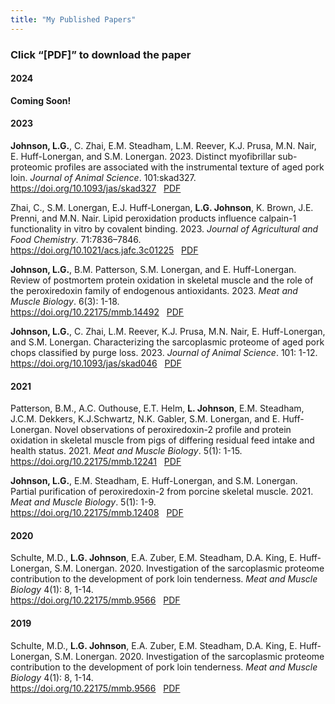 ```yaml
---
title: "My Published Papers"
---
```


### Click "[PDF]" to download the paper 

#### 2024

**Coming Soon!**

#### 2023

**Johnson, L.G.**, C. Zhai, E.M. Steadham, L.M. Reever, K.J. Prusa, M.N. Nair, E. Huff-Lonergan, and S.M. Lonergan. 2023. Distinct myofibrillar sub-proteomic profiles are associated with the instrumental texture of aged pork loin. <em>Journal of Animal Science</em>. 101:skad327. <https://doi.org/10.1093/jas/skad327> &nbsp; [PDF](myo-jas-2023.pdf)

Zhai, C., S.M. Lonergan, E.J. Huff-Lonergan, **L.G. Johnson**, K. Brown, J.E. Prenni, and M.N. Nair. Lipid peroxidation products influence calpain-1 functionality in vitro by covalent binding. 2023. <em>Journal of Agricultural and Food Chemistry</em>. 71:7836–7846. <br> <https://doi.org/10.1021/acs.jafc.3c01225> &nbsp; [PDF](calpain-1_2023.pdf)

**Johnson, L.G.**, B.M. Patterson, S.M. Lonergan, and E. Huff-Lonergan. Review of postmortem protein oxidation in skeletal muscle and the role of the peroxiredoxin family of endogenous antioxidants. 2023. <em>Meat and Muscle Biology</em>. 6(3): 1-18. <br> <https://doi.org/10.22175/mmb.14492> &nbsp; [PDF](Review-mmb-2023.pdf)

**Johnson, L.G.**, C. Zhai, L.M. Reever, K.J. Prusa, M.N. Nair, E. Huff-Lonergan, and S.M. Lonergan. Characterizing the sarcoplasmic proteome of aged pork chops classified by purge loss. 2023. <em>Journal of Animal Science</em>. 101: 1-12.<br> <https://doi.org/10.1093/jas/skad046> &nbsp; [PDF](jas-2023.pdf)

#### 2021

Patterson, B.M., A.C. Outhouse, E.T. Helm, **L. Johnson**, E.M. Steadham, J.C.M. Dekkers, K.J.Schwartz, N.K. Gabler, S.M. Lonergan, and E. Huff-Lonergan. Novel observations of peroxiredoxin-2 profile and protein oxidation in skeletal muscle from pigs of differing residual feed intake and health status. 2021. <em>Meat and Muscle Biology</em>. 5(1): 1-15.<br> <https://doi.org/10.22175/mmb.12241> &nbsp; [PDF](Novel-mmb-2021.pdf)

**Johnson, L.G.**, E.M. Steadham, E. Huff-Lonergan, and S.M. Lonergan. Partial purification of peroxiredoxin-2 from porcine skeletal muscle. 2021. <em>Meat and Muscle Biology</em>. 5(1): 1-9.<br> <https://doi.org/10.22175/mmb.12408> &nbsp; [PDF](Purification-mmb-2021.pdf)

#### 2020

Schulte, M.D., **L.G. Johnson**, E.A. Zuber, E.M. Steadham, D.A. King, E. Huff-Lonergan, S.M. Lonergan. 2020. Investigation of the sarcoplasmic proteome contribution to the development of pork loin tenderness. <em>Meat and Muscle Biology</em> 4(1): 8, 1-14. <br><https://doi.org/10.22175/mmb.9566> &nbsp; [PDF](Sarco-mmb-2020.pdf)

#### 2019

Schulte, M.D., **L.G. Johnson**, E.A. Zuber, E.M. Steadham, D.A. King, E. Huff-Lonergan, S.M. Lonergan. 2020. Investigation of the sarcoplasmic proteome contribution to the development of pork loin tenderness. <em>Meat and Muscle Biology</em> 4(1): 8, 1-14.<br> <https://doi.org/10.22175/mmb.9566> &nbsp; [PDF](Aging-mmb-2019.pdf)
